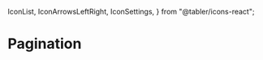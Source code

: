   IconList,
  IconArrowsLeftRight,
  IconSettings,
} from "@tabler/icons-react";


# Pagination

<Summary
  basePath="pagination"
  anchorPath={[
    { title: "Pagination setup", href: "pagination-setup", icon: IconSettings },
    { title: "Infinite strategy", href: "infinite-strategy", icon: IconList },
    {
      title: "Directional strategy",
      href: "directional-strategy",
      icon: IconArrowsLeftRight,
    },
  ]}
/>
